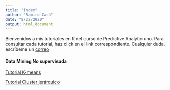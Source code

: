 ```yaml
---
title: "Index"
author: "Ramiro Casó"
date: "8/22/2020"
output: html_document
---
```



Bienvenidos a mis tutoriales en R del curso de Predictive Analytic uno. Para consultar cada tutorial, haz click en el link correspondiente. Cualquier duda, escríbeme un [correo](mailto:ramiro.caso@incae.edu) 



#### Data Mining No supervisada



[Tutorial K-means](./kmeans.hmtl)

[Tutorial Cluster jerárquico](./jerarquico.hmtl)